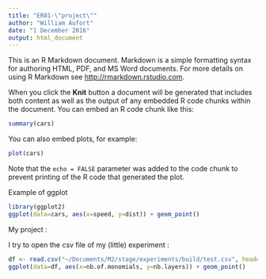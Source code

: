 ```yaml
---
title: "ER01-\"project\""
author: "William Aufort"
date: "1 December 2016"
output: html_document
---
```


This is an R Markdown document. Markdown is a simple formatting syntax for authoring HTML, PDF, and MS Word documents. For more details on using R Markdown see <http://rmarkdown.rstudio.com>.

When you click the **Knit** button a document will be generated that includes both content as well as the output of any embedded R code chunks within the document. You can embed an R code chunk like this:

```r
summary(cars)
```

You can also embed plots, for example:

```r
plot(cars)
```

Note that the `echo = FALSE` parameter was added to the code chunk to prevent printing of the R code that generated the plot.

Example of ggplot

```r
library(ggplot2)
ggplot(data=cars, aes(x=speed, y=dist)) + geom_point()
```

My project :

I try to open the csv file of my (little) experiment :

```r
df <- read.csv("~/Documents/M2/stage/experiments/build/test.csv", header = T);
ggplot(data=df, aes(x=nb.of.monomials, y=nb.layers)) + geom_point()
```